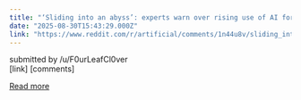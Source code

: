 ```yaml
---
title: "‘Sliding into an abyss’: experts warn over rising use of AI for mental health support"
date: "2025-08-30T15:43:29.000Z"
link: "https://www.reddit.com/r/artificial/comments/1n44u8v/sliding_into_an_abyss_experts_warn_over_rising/"
---
```


submitted by    /u/F0urLeafCl0ver  
 [link]   [comments]

[Read more](https://www.reddit.com/r/artificial/comments/1n44u8v/sliding_into_an_abyss_experts_warn_over_rising/)
